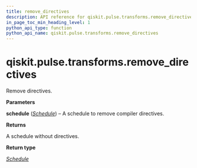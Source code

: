 ```yaml
---
title: remove_directives
description: API reference for qiskit.pulse.transforms.remove_directives
in_page_toc_min_heading_level: 1
python_api_type: function
python_api_name: qiskit.pulse.transforms.remove_directives
---
```


<span id="qiskit-pulse-transforms-remove-directives" />

# qiskit.pulse.transforms.remove\_directives

<Function id="qiskit.pulse.transforms.remove_directives" name="remove_directives" isDedicatedPage={true} github="https://github.com/qiskit/qiskit/tree/stable/0.24/qiskit/pulse/transforms/canonicalization.py" signature="remove_directives(schedule)">
  Remove directives.

  **Parameters**

  **schedule** ([*Schedule*](qiskit.pulse.Schedule "qiskit.pulse.schedule.Schedule")) – A schedule to remove compiler directives.

  **Returns**

  A schedule without directives.

  **Return type**

  [*Schedule*](qiskit.pulse.Schedule "qiskit.pulse.schedule.Schedule")
</Function>

